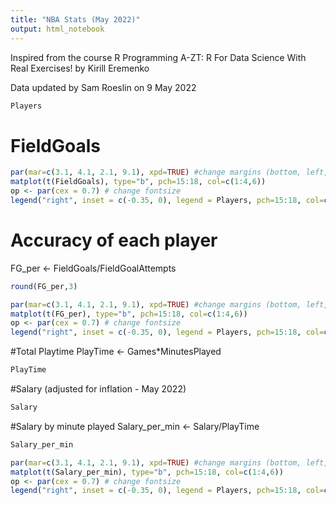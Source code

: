 ```yaml
---
title: "NBA Stats (May 2022)"
output: html_notebook
---
```


Inspired from the course R Programming A-ZT: R For Data Science With Real Exercises! by Kirill Eremenko

Data updated by Sam Roeslin on 9 May 2022


```r
Players
```

# FieldGoals
```r
par(mar=c(3.1, 4.1, 2.1, 9.1), xpd=TRUE) #change margins (bottom, left, top, and right)
matplot(t(FieldGoals), type="b", pch=15:18, col=c(1:4,6))
op <- par(cex = 0.7) # change fontsize
legend("right", inset = c(-0.35, 0), legend = Players, pch=15:18, col=c(1:4,6), horiz=F)
```

# Accuracy of each player
FG_per <- FieldGoals/FieldGoalAttempts

```r
round(FG_per,3)
```

```r
par(mar=c(3.1, 4.1, 2.1, 9.1), xpd=TRUE) #change margins (bottom, left, top, and right)
matplot(t(FG_per), type="b", pch=15:18, col=c(1:4,6))
op <- par(cex = 0.7) # change fontsize
legend("right", inset = c(-0.35, 0), legend = Players, pch=15:18, col=c(1:4,6), horiz=F)
```

#Total Playtime
PlayTime <- Games*MinutesPlayed

```r
PlayTime
```


#Salary (adjusted for inflation - May 2022)
```r
Salary
```


#Salary by minute played
Salary_per_min <- Salary/PlayTime

```r
Salary_per_min
```

```r
par(mar=c(3.1, 4.1, 2.1, 9.1), xpd=TRUE) #change margins (bottom, left, top, and right)
matplot(t(Salary_per_min), type="b", pch=15:18, col=c(1:4,6))
op <- par(cex = 0.7) # change fontsize
legend("right", inset = c(-0.35, 0), legend = Players, pch=15:18, col=c(1:4,6), horiz=F)
```

<!-- Add a new chunk by clicking the *Insert Chunk* button on the toolbar or by pressing *Cmd+Option+I*. -->

<!-- When you save the notebook, an HTML file containing the code and output will be saved alongside it (click the *Preview* button or press *Cmd+Shift+K* to preview the HTML file).  -->

<!-- The preview shows you a rendered HTML copy of the contents of the editor. Consequently, unlike *Knit*, *Preview* does not run any R code chunks. Instead, the output of the chunk when it was last run in the editor is displayed. -->

